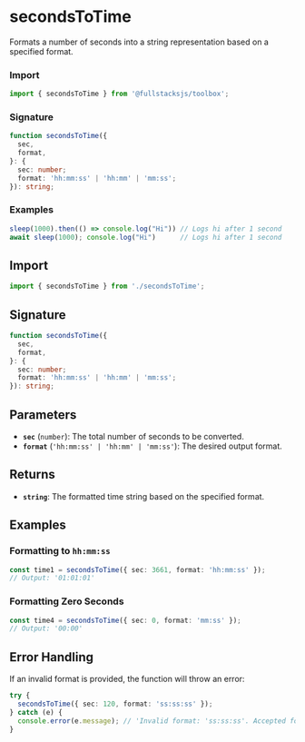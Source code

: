 # secondsToTime

Formats a number of seconds into a string representation based on a specified format.


### Import

```typescript copy
import { secondsToTime } from '@fullstacksjs/toolbox';
```

### Signature

```typescript copy
function secondsToTime({
  sec,
  format,
}: {
  sec: number;
  format: 'hh:mm:ss' | 'hh:mm' | 'mm:ss';
}): string;
```

### Examples

```typescript copy
sleep(1000).then(() => console.log("Hi")) // Logs hi after 1 second
await sleep(1000); console.log("Hi")      // Logs hi after 1 second
```


## Import

```typescript copy
import { secondsToTime } from './secondsToTime';
```

## Signature

```typescript
function secondsToTime({
  sec,
  format,
}: {
  sec: number;
  format: 'hh:mm:ss' | 'hh:mm' | 'mm:ss';
}): string;
```

## Parameters

- **`sec`** (`number`): The total number of seconds to be converted.
- **`format`** (`'hh:mm:ss' | 'hh:mm' | 'mm:ss'`): The desired output format.

## Returns

- **`string`**: The formatted time string based on the specified format.

## Examples

### Formatting to `hh:mm:ss`

```typescript
const time1 = secondsToTime({ sec: 3661, format: 'hh:mm:ss' });
// Output: '01:01:01'
```

### Formatting Zero Seconds

```typescript
const time4 = secondsToTime({ sec: 0, format: 'mm:ss' });
// Output: '00:00'
```

## Error Handling

If an invalid format is provided, the function will throw an error:

```typescript
try {
  secondsToTime({ sec: 120, format: 'ss:ss:ss' });
} catch (e) {
  console.error(e.message); // 'Invalid format: 'ss:ss:ss'. Accepted formats are 'hh:mm:ss', 'hh:mm', or 'mm:ss'.'
}
```
